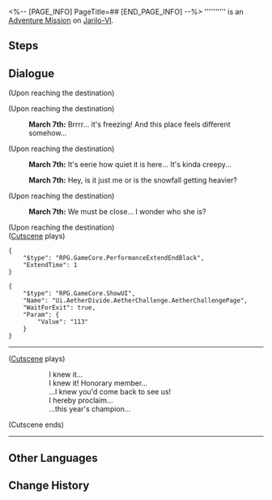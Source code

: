 <%-- [PAGE_INFO]
PageTitle=##
[END_PAGE_INFO] --%>
{{Stub|Dialogue.}}
{{Mission Infobox
|id            = 8014108
|title         = 
|image         = <!--Mission .png-->
|type          = Adventure
|event_name    = 
|chapter       = 
|requirements  = {{subst:void|<!--Unknown: {"Type":"Manual"}-->}}
|summary       = <!--official mission summary from Fate's Atlas-->
|characters    = March 7th; Trailblazer
|startLocation = [[Jarilo-VI]] - [[Everwinter Hill]]
|world         = Jarilo-VI
|area          = Everwinter Hill
|prev          = 
|next          = 
|rewards       = 
}}
'''''''''' is an [[Adventure Mission]] on [[Jarilo-VI]].

==Steps==


<!--
==Gameplay Notes==

--><!--
==Trial Character==

-->
==Dialogue==
{{Stub Dialogue}}
;(Upon reaching the destination)

;(Upon reaching the destination)
:{{A|VO side1 ytzx mar7th 543.ogg}} '''March 7th:''' Brrrr... it's freezing! And this place feels different somehow...

;(Upon reaching the destination)
:{{A|VO side1 ytzx mar7th 544.ogg}} '''March 7th:''' It's eerie how quiet it is here... It's kinda creepy...
:{{A|VO side1 ytzx mar7th 545.ogg}} '''March 7th:''' Hey, is it just me or is the snowfall getting heavier?

;(Upon reaching the destination)
:{{A|VO side1 ytzx mar7th 546.ogg}} '''March 7th:''' We must be close... I wonder who she is?

;(Upon reaching the destination)
;([[#Gallery|Cutscene]] plays)
<pre>{
	"$type": "RPG.GameCore.PerformanceExtendEndBlack",
	"ExtendTime": 1
}</pre>
<pre>{
	"$type": "RPG.GameCore.ShowUI",
	"Name": "Ui.AetherDivide.AetherChallenge.AetherChallengePage",
	"WaitForExit": true,
	"Param": {
		"Value": "113"
	}
}</pre>
----
;([[#Gallery|Cutscene]] plays)
::I knew it...
::I knew it! Honorary member...
::...I knew you'd come back to see us!
::I hereby proclaim...
::...this year's champion...
;(Cutscene ends)
----
{{Dialogue End}}

==Other Languages==
{{Other Languages
|en   = 
|zhs  = 
|zht  = 
|ja   = 
|ko   = 
|es   = 
|fr   = 
|ru   = 
|th   = 
|vi   = 
|de   = 
|id   = 
|pt   = 
}}

==Change History==
{{Change History|1.4}}
